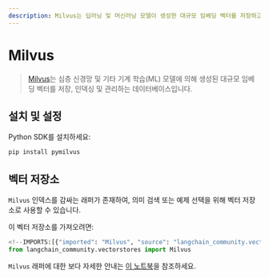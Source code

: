 ```yaml
---
description: Milvus는 딥러닝 및 머신러닝 모델이 생성한 대규모 임베딩 벡터를 저장하고 관리하는 데이터베이스입니다.
---
```


# Milvus

> [Milvus](https://milvus.io/docs/overview.md)는 심층 신경망 및 기타 기계 학습(ML) 모델에 의해 생성된 대규모 임베딩 벡터를 저장, 인덱싱 및 관리하는 데이터베이스입니다.

## 설치 및 설정

Python SDK를 설치하세요:

```bash
pip install pymilvus
```


## 벡터 저장소

`Milvus` 인덱스를 감싸는 래퍼가 존재하여, 의미 검색 또는 예제 선택을 위해 벡터 저장소로 사용할 수 있습니다.

이 벡터 저장소를 가져오려면:
```python
<!--IMPORTS:[{"imported": "Milvus", "source": "langchain_community.vectorstores", "docs": "https://api.python.langchain.com/en/latest/vectorstores/langchain_community.vectorstores.milvus.Milvus.html", "title": "Milvus"}]-->
from langchain_community.vectorstores import Milvus
```


`Milvus` 래퍼에 대한 보다 자세한 안내는 [이 노트북](/docs/integrations/vectorstores/milvus)을 참조하세요.